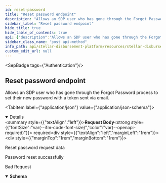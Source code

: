 ```yaml
---
id: reset-password
title: "Reset password endpoint"
description: "Allows an SDP user who has gone through the Forgot Password process to set their new password with a token sent via email."
sidebar_label: "Reset password endpoint"
hide_title: true
hide_table_of_contents: true
api: {"description":"Allows an SDP user who has gone through the Forgot Password process to set their new password with a token sent via email.","operationId":"resetPassword","tags":["Authentication"],"requestBody":{"content":{"application/json":{"schema":{"type":"object","properties":{"password":{"type":"string","description":"New password for the user"},"reset_token":{"type":"string","description":"Token used to identify a valid password reset request"}},"required":["password","reset_token"]}}},"description":"Reset password request data","required":true},"responses":{"200":{"description":"Password reset successfully"},"400":{"description":"Bad Request","content":{"application/json":{"schema":{"type":"object","properties":{"message":{"type":"string","description":"Details about the error"}}}}}}},"method":"post","path":"/reset-password","securitySchemes":{"BearerAuth":{"type":"apiKey","name":"Authorization","in":"header","description":"JWT used for authentication, signed with an ES256 private key."}},"jsonRequestBodyExample":{"password":"string","reset_token":"string"},"info":{"title":"Stellar Disbursement Platform API","version":"","description":"The Stellar Disbursement Platform (SDP) is a tool built for organizations to make bulk payments to a group of recipients over the Stellar network. You can read more about using the SDP [here](https://developers.stellar.org/docs/category/use-the-stellar-disbursement-platform)."},"postman":{"name":"Reset password endpoint","description":{"content":"Allows an SDP user who has gone through the Forgot Password process to set their new password with a token sent via email.","type":"text/plain"},"url":{"path":["reset-password"],"host":["{{baseUrl}}"],"query":[],"variable":[]},"header":[{"key":"Content-Type","value":"application/json"},{"key":"Accept","value":"application/json"}],"method":"POST","body":{"mode":"raw","raw":"\"\"","options":{"raw":{"language":"json"}}}}}
sidebar_class_name: "post api-method"
info_path: api/stellar-disbursement-platform/resources/stellar-disbursement-platform-api
custom_edit_url: null
---
```



<SepBadge tags={"Authentication"}/>


## Reset password endpoint



Allows an SDP user who has gone through the Forgot Password process to set their new password with a token sent via email.

<MimeTabs><TabItem label={"application/json"} value={"application/json-schema"}><details style={{}} data-collapsed={false} open={true}><summary style={{"textAlign":"left"}}><strong>Request Body</strong><strong style={{"fontSize":"var(--ifm-code-font-size)","color":"var(--openapi-required)"}}> required</strong></summary><div style={{"textAlign":"left","marginLeft":"1rem"}}><div style={{"marginTop":"1rem","marginBottom":"1rem"}}>

Reset password request data

</div></div><ul style={{"marginLeft":"1rem"}}><SchemaItem collapsible={false} name={"password"} required={true} schemaName={"string"} qualifierMessage={undefined} schema={{"type":"string","description":"New password for the user"}}></SchemaItem><SchemaItem collapsible={false} name={"reset_token"} required={true} schemaName={"string"} qualifierMessage={undefined} schema={{"type":"string","description":"Token used to identify a valid password reset request"}}></SchemaItem></ul></details></TabItem></MimeTabs><div><ApiTabs><TabItem label={"200"} value={"200"}><div>

Password reset successfully

</div><div></div></TabItem><TabItem label={"400"} value={"400"}><div>

Bad Request

</div><div><MimeTabs schemaType={"response"}><TabItem label={"application/json"} value={"application/json"}><SchemaTabs><TabItem label={"Schema"} value={"Schema"}><details style={{}} data-collapsed={false} open={true}><summary style={{"textAlign":"left"}}><strong>Schema</strong></summary><div style={{"textAlign":"left","marginLeft":"1rem"}}></div><ul style={{"marginLeft":"1rem"}}><SchemaItem collapsible={false} name={"message"} required={false} schemaName={"string"} qualifierMessage={undefined} schema={{"type":"string","description":"Details about the error"}}></SchemaItem></ul></details></TabItem><TabItem label={"Example (from schema)"} value={"Example (from schema)"}><ResponseSamples responseExample={"{\n  \"message\": \"string\"\n}"} language={"json"}></ResponseSamples></TabItem></SchemaTabs></TabItem></MimeTabs></div></TabItem></ApiTabs></div>
